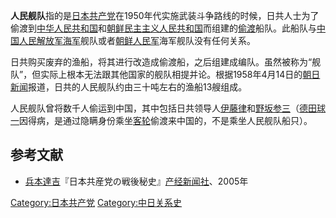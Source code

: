 {{confused|中国人民解放军海军舰艇列表|朝鲜人民军海军#舰队}}
{{japanese|japanese=人民艦隊|kana=じんみんかんたい|romaji=Jinmin Kantai}}
'''人民舰队'''指的是[[日本共产党|日本共产党]]在1950年代实施武装斗争路线的时候，日共人士为了偷渡到[[中华人民共和国|中华人民共和国]]和[[朝鲜民主主义人民共和国|朝鲜民主主义人民共和国]]而组建的[[偷渡|偷渡]]船队。此船队与[[中国人民解放军海军|中国人民解放军海军]]舰队或者[[朝鲜人民军|朝鲜人民军]]海军舰队没有任何关系。

日共购买废弃的渔船，将其进行改造成偷渡船，之后组建成编队。虽然被称为“舰队”，但实际上根本无法跟其他国家的舰队相提并论。根据1958年4月14日的[[朝日新闻|朝日新闻]]报道，日共的人民舰队约由三十吨左右的渔船13艘组成。

人民舰队曾将数千人偷运到中国，其中包括日共领导人[[伊藤律|伊藤律]]和[[野坂参三|野坂参三]]（[[德田球一|德田球一]]因得病，是通过隐瞒身份乘坐[[客轮|客轮]]偷渡来中国的，不是乘坐人民舰队船只）。

==参考文献==
*[[兵本達吉|兵本達吉]]『日本共産党の戦後秘史』[[产经新闻社|产经新闻社]]、2005年

{{日共}}

[[Category:日本共产党|Category:日本共产党]]
[[Category:中日关系史|Category:中日关系史]]